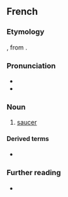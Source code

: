 ==French==

===Etymology===
{{cal|fr|it|sottocoppa}}, from {{af|fr|sous|t1=under|coupe}}.

===Pronunciation===
* {{fr-IPA}}
* {{audio|fr|Fr-soucoupe.ogg|Audio}}

===Noun===
{{fr-noun|f}}

# [[saucer]]

====Derived terms====
* {{l|fr|soucoupe volante}}

===Further reading===
* {{R:TLFi}}